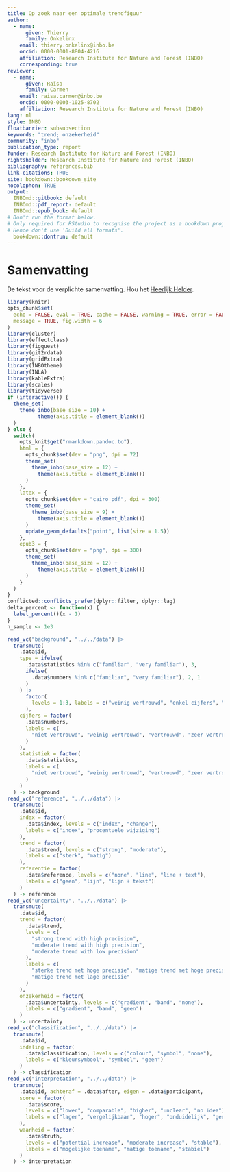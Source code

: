 ```yaml
---
title: Op zoek naar een optimale trendfiguur
author:
  - name:
      given: Thierry
      family: Onkelinx
    email: thierry.onkelinx@inbo.be
    orcid: 0000-0001-8804-4216
    affiliation: Research Institute for Nature and Forest (INBO)
    corresponding: true
reviewer:
  - name:
      given: Raïsa
      family: Carmen
    email: raisa.carmen@inbo.be
    orcid: 0000-0003-1025-8702
    affiliation: Research Institute for Nature and Forest (INBO)
lang: nl
style: INBO
floatbarrier: subsubsection
keywords: "trend; onzekerheid"
community: "inbo"
publication_type: report
funder: Research Institute for Nature and Forest (INBO)
rightsholder: Research Institute for Nature and Forest (INBO)
bibliography: references.bib
link-citations: TRUE
site: bookdown::bookdown_site
nocolophon: TRUE
output:
  INBOmd::gitbook: default
  INBOmd::pdf_report: default
  INBOmd::epub_book: default
# Don't run the format below.
# Only required for RStudio to recognise the project as a bookdown project.
# Hence don't use 'Build all formats'.
  bookdown::dontrun: default
---
```


# Samenvatting {.unnumbered}

<!-- description: start -->

De tekst voor de verplichte samenvatting.
Hou het [Heerlijk Helder](https://overheid.vlaanderen.be/communicatie/heerlijk-helder).
<!-- description: end -->

```r
library(knitr)
opts_chunk$set(
  echo = FALSE, eval = TRUE, cache = FALSE, warning = TRUE, error = FALSE,
  message = TRUE, fig.width = 6
)
library(cluster)
library(effectclass)
library(figquest)
library(git2rdata)
library(gridExtra)
library(INBOtheme)
library(INLA)
library(kableExtra)
library(scales)
library(tidyverse)
if (interactive()) {
  theme_set(
    theme_inbo(base_size = 10) +
          theme(axis.title = element_blank())
  )
} else {
  switch(
    opts_knit$get("rmarkdown.pandoc.to"),
    html = {
      opts_chunk$set(dev = "png", dpi = 72)
      theme_set(
        theme_inbo(base_size = 12) +
          theme(axis.title = element_blank())
      )
    },
    latex = {
      opts_chunk$set(dev = "cairo_pdf", dpi = 300)
      theme_set(
        theme_inbo(base_size = 9) +
          theme(axis.title = element_blank())
      )
      update_geom_defaults("point", list(size = 1.5))
    },
    epub3 = {
      opts_chunk$set(dev = "png", dpi = 300)
      theme_set(
        theme_inbo(base_size = 12) +
          theme(axis.title = element_blank())
      )
    }
  )
}
conflicted::conflicts_prefer(dplyr::filter, dplyr::lag)
delta_percent <- function(x) {
  label_percent()(x - 1)
}
n_sample <- 1e3
```

```r
read_vc("background", "../../data") |>
  transmute(
    .data$id,
    type = ifelse(
      .data$statistics %in% c("familiar", "very familiar"), 3,
      ifelse(
        .data$numbers %in% c("familiar", "very familiar"), 2, 1
      )
    ) |>
      factor(
        levels = 1:3, labels = c("weinig vertrouwd", "enkel cijfers", "beide")
      ),
    cijfers = factor(
      .data$numbers,
      labels = c(
        "niet vertrouwd", "weinig vertrouwd", "vertrouwd", "zeer vertrouwd"
      )
    ),
    statistiek = factor(
      .data$statistics,
      labels = c(
        "niet vertrouwd", "weinig vertrouwd", "vertrouwd", "zeer vertrouwd"
      )
    )
  ) -> background
read_vc("reference", "../../data") |>
  transmute(
    .data$id,
    index = factor(
      .data$index, levels = c("index", "change"),
      labels = c("index", "procentuele wijziging")
    ),
    trend = factor(
      .data$trend, levels = c("strong", "moderate"),
      labels = c("sterk", "matig")
    ),
    referentie = factor(
      .data$reference, levels = c("none", "line", "line + text"),
      labels = c("geen", "lijn", "lijn + tekst")
    )
  ) -> reference
read_vc("uncertainty", "../../data") |>
  transmute(
    .data$id,
    trend = factor(
      .data$trend,
      levels = c(
        "strong trend with high precision",
        "moderate trend with high precision",
        "moderate trend with low precision"
      ),
      labels = c(
        "sterke trend met hoge precisie", "matige trend met hoge precisie",
        "matige trend met lage precisie"
      )
    ),
    onzekerheid = factor(
      .data$uncertainty, levels = c("gradient", "band", "none"),
      labels = c("gradient", "band", "geen")
    )
  ) -> uncertainty
read_vc("classification", "../../data") |>
  transmute(
    .data$id,
    indeling = factor(
      .data$classification, levels = c("colour", "symbol", "none"),
      labels = c("kleursymbool", "symbool", "geen")
    )
  ) -> classification
read_vc("interpretation", "../../data") |>
  transmute(
    .data$id, achteraf = .data$after, eigen = .data$participant,
    score = factor(
      .data$score,
      levels = c("lower", "comparable", "higher", "unclear", "no idea"),
      labels = c("lager", "vergelijkbaar", "hoger", "onduidelijk", "geen idee")
    ),
    waarheid = factor(
      .data$truth,
      levels = c("potential increase", "moderate increase", "stable"),
      labels = c("mogelijke toename", "matige toename", "stabiel")
    )
  ) -> interpretation
```
